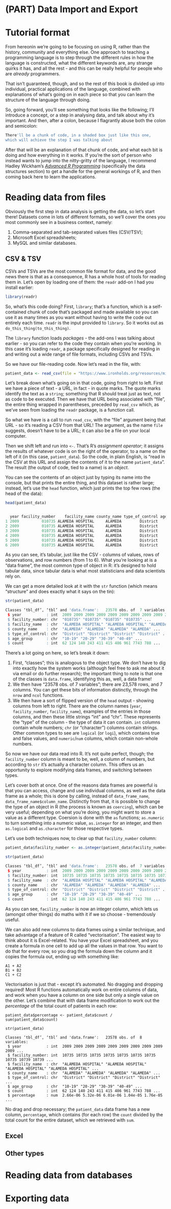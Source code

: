 # (PART) Data Import and Export {-}

# Tutorial format

From hereonin we're going to be focusing on using R, rather than the history, community and everything else. One approach to teaching a programming language is to step through the different rules in how the language is constructed, what the different keywords are, any strange quirks it has, and all the rest - and this can be really helpful for people who are *already* programmers.

That isn't guaranteed, though, and so the rest of this book is divided up into individual, practical applications of the language, combined with explanations of what's going on in each piece so that you can learn the structure of the language through doing.

So, going forward, you'll see something that looks like the following; I'll introduce a concept, or a step in analysing data, and talk about why it's important. And then, after a colon, because I flagrantly abuse both the colon and semicolon:

```r
There'll be a chunk of code, in a shaded box just like this one,
which will achieve the step I was talking about
```

After that will be an explanation of that chunk of code, and what each bit is doing and how everything in it works. If you're the sort of person who instead wants to jump into the nitty-gritty of the language, I recommend Hadley Wickham's *[Advanced R Programming](http://adv-r.had.co.nz/Data-structures.html)* (specifically the data structures section) to get a handle for the general workings of R, and then coming back here to learn the applications.

# Reading data from files

Obviously the first step in data analysis is getting the data, so let's start there! Datasets come in lots of different formats, so we'll cover the ones you most commonly see in a business context, namely:

1. Comma-separated and tab-separated values files (CSV/TSV);
2. Microsoft Excel spreadsheets;
3. MySQL and similar databases.

## CSV & TSV

CSVs and TSVs are the most common file format for data, and the good news there is that as a consequence, R has a whole host of tools for reading them in. Let's open by loading one of them: the `readr` add-on I had you install earlier:

```r
library(readr)
```

So, what's this code doing? First, `library`; that's a function, which is a self-contained chunk of code that's packaged and made available so you can use it as many times as you want without having to write the code out entirely each time. `readr` is the input provided to `library`. So it works out as `do_this_thing(to_this_thing)`.

The `library` function loads *packages* - the add-ons I was talking about earlier - so you can refer to the code they contain when you're working. In this case it's loading `readr`, a package specifically designed for reading in and writing out a wide range of file formats, including CSVs and TSVs.

So we have our file-reading code. Now let's read in the file, with:

```r
patient_data <- read_csv(file = "https://www.ironholds.org/resources/misc/patient_data.csv")
```

Let's break down what's going on in that code, going from right to left. First we have a piece of text - a URL, in fact - in quote marks. The quote marks identify the text as a `string`; something that R should treat just as text, not as code to be executed. Then we have that URL being associated with "file", the entire thing wrapped in parentheses, preceded by `read_csv` which, as we've seen from loading the `readr` package, is a function call.

So what we have is a call to run `read_csv`, with the "file" argument being that URL - so it's reading a CSV from that URL! The argument, as the name `file` suggests, doesn't have to be a URL; it can also be a file on your local computer.

Then we shift left and run into `<-`. That's R's *assignment operator*; it assigns the results of whatever code is on the right of the operator, to a name on the left of it (in this case, `patient_data`). So the code, in plain English, is "read in the CSV at this URL and assign the contents of it to the name `patient_data`". The result (the output of code, tied to a name) is an *object*.

You can see the contents of an object just by typing its name into the console, but that prints the entire thing, and this dataset is rather large; instead, let's use the `head` function, which just prints the top few rows (the head of the data):

```r
head(patient_data)


  year facility_number    facility_name county_name type_of_control age_group count
1 2009          010735 ALAMEDA HOSPITAL     ALAMEDA        District     10-19    62
2 2009          010735 ALAMEDA HOSPITAL     ALAMEDA        District     20-29   124
3 2009          010735 ALAMEDA HOSPITAL     ALAMEDA        District     30-39   140
4 2009          010735 ALAMEDA HOSPITAL     ALAMEDA        District     40-49   243
5 2009          010735 ALAMEDA HOSPITAL     ALAMEDA        District     50-59   411
6 2009          010735 ALAMEDA HOSPITAL     ALAMEDA        District     60-69   415
```

As you can see, it's tabular, just like the CSV - columns of values, rows of observations, and row numbers (from 1 to 6). What you're looking at is a "data frame", the most common type of object in R: it's designed to hold tabular data, since tabular data is what most statisticians and data scientists rely on.

We can get a more detailed look at it with the `str` function (which means "structure" and does exactly what it says on the tin):

```r
str(patient_data)

Classes ‘tbl_df’, ‘tbl’ and 'data.frame':	23578 obs. of  7 variables:
 $ year           : int  2009 2009 2009 2009 2009 2009 2009 2009 2009 2009 ...
 $ facility_number: chr  "010735" "010735" "010735" "010735" ...
 $ facility_name  : chr  "ALAMEDA HOSPITAL" "ALAMEDA HOSPITAL" "ALAMEDA HOSPITAL" "ALAMEDA HOSPITAL" ...
 $ county_name    : chr  "ALAMEDA" "ALAMEDA" "ALAMEDA" "ALAMEDA" ...
 $ type_of_control: chr  "District" "District" "District" "District" ...
 $ age_group      : chr  "10-19" "20-29" "30-39" "40-49" ...
 $ count          : int  62 124 140 243 411 415 486 961 7743 788 ...
```

There's a lot going on here, so let's break it down:

1. First, "classes"; this is analogous to the object type. We don't have to dig into exactly how the system works (although feel free to ask me about it via email or do further research); the important thing to note is that one of the classes is `data.frame`, identifying this as, well, a data frame!
2. We then have "23578 obs. of 7 variables"; there are 23,578 rows, and 7 columns. You can get these bits of information distinctly, through the `nrow` and `ncol` functions.
3. We then have a sort of flipped version of the `head` output - showing columns from left to right. There are the column names (`year`, `facility_number`, `facility_name`), examples of the entries in those columns, and then these little strings "int" and "chr". These represents the "type" of the column - the type of data it can contain. `int` columns contain whole numbers; `chr` (or "character") columns contain strings. Other common types to see are `logical` (or `logi`), which contains true and false values, and `numeric`/`num` columns, which contain non-whole numbers.

So now we have our data read into R. It's not quite perfect, though; the `facility_number` column is meant to be, well, a column of numbers, but according to `str` it's actually a character column. This offers us an opportunity to explore modifying data frames, and switching between types.

Let's cover both at once. One of the reasons data frames are powerful is that you can access, change and use individual columns, as well as the data frame as a whole; this is done by calling, instead of `data_frame_name`, `data_frame_name$column_name`. Distinctly from that, it is possible to change the type of an object in R (the process is known as `coercing`), which can be very useful; depending on what you're doing, you might want to store a value as a different type. Coersion is done with the `as` functions; `as.numeric` to turn something into a numeric value, `as.integer` for an integer, and then `as.logical` and `as.character` for those respective types.

Let's use both techniques now, to clear up that `facility_number` column:

```r
patient_data$facility_number <- as.integer(patient_data$facility_number)

str(patient_data)

Classes ‘tbl_df’, ‘tbl’ and 'data.frame':	23578 obs. of  7 variables:
 $ year           : int  2009 2009 2009 2009 2009 2009 2009 2009 2009 2009 ...
 $ facility_number: int  10735 10735 10735 10735 10735 10735 10735 10735 10739 10739 ...
 $ facility_name  : chr  "ALAMEDA HOSPITAL" "ALAMEDA HOSPITAL" "ALAMEDA HOSPITAL" "ALAMEDA HOSPITAL" ...
 $ county_name    : chr  "ALAMEDA" "ALAMEDA" "ALAMEDA" "ALAMEDA" ...
 $ type_of_control: chr  "District" "District" "District" "District" ...
 $ age_group      : chr  "10-19" "20-29" "30-39" "40-49" ...
 $ count          : int  62 124 140 243 411 415 486 961 7743 788 ...
```

As you can see, `facility_number` is now an integer column, which lets us (amongst other things) do maths with it if we so choose - tremendously useful.

We can also add new columns to data frames using a similar technique, and take advantage of a feature of R called "vectorisation". The easiest way to think about it is Excel-related. You have your Excel spreadsheet, and you create a formula in one cell to add up all the values in that row. You want to do that for every row, so you drag the formula down the column and it copies the formula out, ending up with something like:

```
A1 + A2
B1 + B2
C1 + C2
```

Vectorisation is just that - except it's automated. No dragging and dropping required! Most R functions automatically work on entire columns of data, and work when you have a column on one side but only a single value on the other. Let's combine that with data frame modification to work out the *percentage* of the total count of patients in each row:

```
patient_data$percentage <- patient_data$count / sum(patient_data$count)

str(patient_data)

Classes ‘tbl_df’, ‘tbl’ and 'data.frame':	23578 obs. of  8 variables:
 $ year           : int  2009 2009 2009 2009 2009 2009 2009 2009 2009 2009 ...
 $ facility_number: int  10735 10735 10735 10735 10735 10735 10735 10735 10739 10739 ...
 $ facility_name  : chr  "ALAMEDA HOSPITAL" "ALAMEDA HOSPITAL" "ALAMEDA HOSPITAL" "ALAMEDA HOSPITAL" ...
 $ county_name    : chr  "ALAMEDA" "ALAMEDA" "ALAMEDA" "ALAMEDA" ...
 $ type_of_control: chr  "District" "District" "District" "District" ...
 $ age_group      : chr  "10-19" "20-29" "30-39" "40-49" ...
 $ count          : int  62 124 140 243 411 415 486 961 7743 788 ...
 $ percentage     : num  2.66e-06 5.32e-06 6.01e-06 1.04e-05 1.76e-05 ...
```

No drag and drop necessary; the `patient_data` data frame has a new column, `percentage`, which contains (for each row) the `count` divided by the total count for the entire dataset, which we retrieved with `sum`.

## Excel

## Other types

# Reading data from databases

# Exporting data
